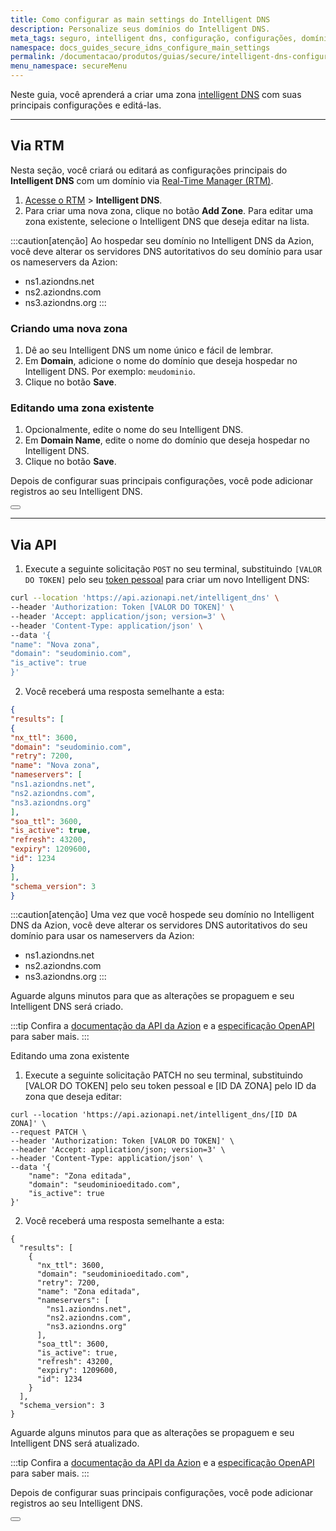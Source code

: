 ```yaml
---
title: Como configurar as main settings do Intelligent DNS
description: Personalize seus domínios do Intelligent DNS.
meta_tags: seguro, intelligent dns, configuração, configurações, domínios
namespace: docs_guides_secure_idns_configure_main_settings
permalink: /documentacao/produtos/guias/secure/intelligent-dns-configurar-main-settings/
menu_namespace: secureMenu
---
```



Neste guia, você aprenderá a criar uma zona [intelligent DNS](/pt-br/documentacao/produtos/intelligent-dns/) com suas principais configurações e editá-las.

---

## Via RTM

Nesta seção, você criará ou editará as configurações principais do **Intelligent DNS** com um domínio via [Real-Time Manager (RTM)](https://manager.azion.com).

1. [Acesse o RTM](/pt-br/documentacao/produtos/guias/como-acessar-o-rtm/) > **Intelligent DNS**.
2. Para criar uma nova zona, clique no botão **Add Zone**. Para editar uma zona existente, selecione o Intelligent DNS que deseja editar na lista.

:::caution[atenção]
Ao hospedar seu domínio no Intelligent DNS da Azion, você deve alterar os servidores DNS autoritativos do seu domínio para usar os nameservers da Azion:

- ns1.aziondns.net
- ns2.aziondns.com
- ns3.aziondns.org
:::

### Criando uma nova zona

1. Dê ao seu Intelligent DNS um nome único e fácil de lembrar.
2. Em **Domain**, adicione o nome do domínio que deseja hospedar no Intelligent DNS. Por exemplo: `meudominio`.
3. Clique no botão **Save**.

### Editando uma zona existente

1. Opcionalmente, edite o nome do seu Intelligent DNS.
2. Em **Domain Name**, edite o nome do domínio que deseja hospedar no Intelligent DNS.
3. Clique no botão **Save**.

Depois de configurar suas principais configurações, você pode adicionar registros ao seu Intelligent DNS.

<Button href="/en/documentation/products/guides/secure/add-records/" text="ir para o guia de adicionar registros" variant="secondary"></Button>

---

## Via API

1. Execute a seguinte solicitação `POST` no seu terminal, substituindo `[VALOR DO TOKEN]` pelo seu [token pessoal](/pt-br/documentacao/produtos/guias/personal-tokens/) para criar um novo Intelligent DNS:

```bash
curl --location 'https://api.azionapi.net/intelligent_dns' \
--header 'Authorization: Token [VALOR DO TOKEN]' \
--header 'Accept: application/json; version=3' \
--header 'Content-Type: application/json' \
--data '{
"name": "Nova zona",
"domain": "seudominio.com",
"is_active": true
}'
```


2. Você receberá uma resposta semelhante a esta:

```json 
{
"results": [
{
"nx_ttl": 3600,
"domain": "seudominio.com",
"retry": 7200,
"name": "Nova zona",
"nameservers": [
"ns1.aziondns.net",
"ns2.aziondns.com",
"ns3.aziondns.org"
],
"soa_ttl": 3600,
"is_active": true,
"refresh": 43200,
"expiry": 1209600,
"id": 1234
}
],
"schema_version": 3
}
```


:::caution[atenção]
Uma vez que você hospede seu domínio no Intelligent DNS da Azion, você deve alterar os servidores DNS autoritativos do seu domínio para usar os nameservers da Azion:

- ns1.aziondns.net
- ns2.aziondns.com
- ns3.aziondns.org
:::

Aguarde alguns minutos para que as alterações se propaguem e seu Intelligent DNS será criado.

:::tip
Confira a [documentação da API da Azion](https://api.azion.com/) e a [especificação OpenAPI](https://github.com/aziontech/azionapi-openapi/) para saber mais.
::: 

Editando uma zona existente

1. Execute a seguinte solicitação PATCH no seu terminal, substituindo [VALOR DO TOKEN] pelo seu token pessoal e [ID DA ZONA] pelo ID da zona que deseja editar:

```
curl --location 'https://api.azionapi.net/intelligent_dns/[ID DA ZONA]' \
--request PATCH \
--header 'Authorization: Token [VALOR DO TOKEN]' \
--header 'Accept: application/json; version=3' \
--header 'Content-Type: application/json' \
--data '{
    "name": "Zona editada",
    "domain": "seudominioeditado.com",
    "is_active": true
}'
``` 

2. Você receberá uma resposta semelhante a esta:

```
{
  "results": [
    {
      "nx_ttl": 3600,
      "domain": "seudominioeditado.com",
      "retry": 7200,
      "name": "Zona editada",
      "nameservers": [
        "ns1.aziondns.net",
        "ns2.aziondns.com",
        "ns3.aziondns.org"
      ],
      "soa_ttl": 3600,
      "is_active": true,
      "refresh": 43200,
      "expiry": 1209600,
      "id": 1234
    }
  ],
  "schema_version": 3
}
``` 

Aguarde alguns minutos para que as alterações se propaguem e seu Intelligent DNS será atualizado.

:::tip
Confira a [documentação da API da Azion](https://api.azion.com/) e a [especificação OpenAPI](https://github.com/aziontech/azionapi-openapi/) para saber mais.
::: 

Depois de configurar suas principais configurações, você pode adicionar registros ao seu Intelligent DNS.

<Button href="/en/documentation/products/guides/secure/add-records/" text="ir para o guia de adicionar registros" variant="secondary"></Button>